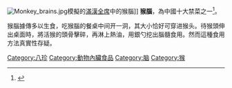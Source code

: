 {{Refimprove|time=2021-04-15T19:54:28+00:00}}
[[File:Monkey_brains.jpg|thumb]]模擬的[[滿漢全席|滿漢全席]]中的猴腦]]
'''猴腦'''，為中國十大禁菜之一<ref>{{cite web |title=慎入！中國十大禁菜舌尖上的罪孽 |url=https://hk.appledaily.com/china/20151011/DXOFUZI66LIFOODY62LM5RF764/#:~:text=%E5%85%B6%E5%AF%A6%EF%BC%8C%E4%B8%AD%E5%9C%8B%E5%82%B3%E7%B5%B1%E6%9C%89,%E9%B5%9D%E8%85%B8%E3%80%81%E7%82%AD%E7%83%A4%E4%B9%B3%E7%BE%8A%E3%80%82 |access-date=2021-04-15 |archive-date=2021-04-17 |archive-url=https://web.archive.org/web/20210417020607/https://hk.appledaily.com/china/20151011/DXOFUZI66LIFOODY62LM5RF764/#:~:text=%E5%85%B6%E5%AF%A6%EF%BC%8C%E4%B8%AD%E5%9C%8B%E5%82%B3%E7%B5%B1%E6%9C%89,%E9%B5%9D%E8%85%B8%E3%80%81%E7%82%AD%E7%83%A4%E4%B9%B3%E7%BE%8A%E3%80%82 |dead-url=no }}</ref>。

猴腦據傳多以生食，吃猴腦的餐桌中间开一洞，其大小恰好可穿进猴头。待猴頭伸出桌面時，將活猴的頭骨擊碎，再淋上熱油，用銀勺挖出腦髓食用。然而這種食用方法真實性存疑。




{{Food-stub}}

[[Category:八珍|Category:八珍]]
[[Category:動物內臟食品|Category:動物內臟食品]]
[[Category:脑|Category:脑]]
[[Category:猴|Category:猴]]